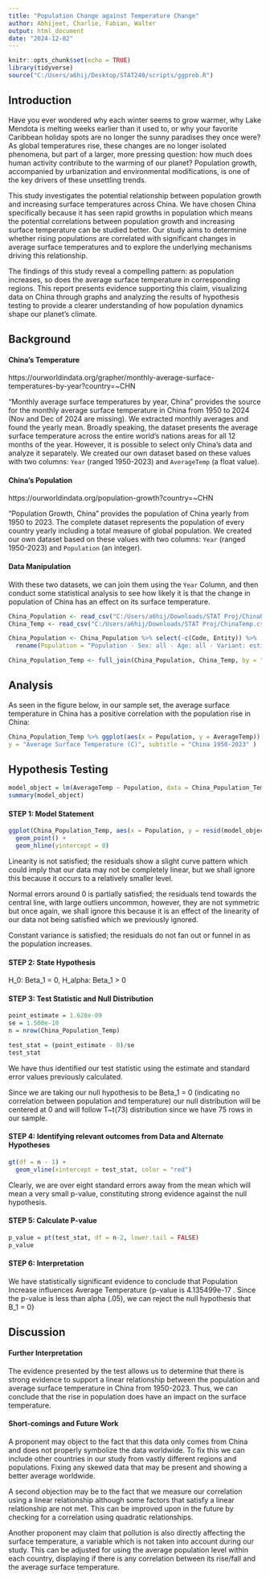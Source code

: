 ---
title: "Population Change against Temperature Change"
author: Abhijeet, Charlie, Fabian, Walter
output: html_document
date: "2024-12-02"
---

```{r setup, include=FALSE}
knitr::opts_chunk$set(echo = TRUE)
library(tidyverse)
source("C:/Users/a6hij/Desktop/STAT240/scripts/ggprob.R")
```

## Introduction 

Have you ever wondered why each winter seems to grow warmer, why Lake Mendota is melting weeks earlier than it used to, or why your favorite Caribbean holiday spots are no longer the sunny paradises they once were? As global temperatures rise, these changes are no longer isolated phenomena, but part of a larger, more pressing question: how much does human activity contribute to the warming of our planet? Population growth, accompanied by urbanization and environmental modifications, is one of the key drivers of these unsettling trends.  

This study investigates the potential relationship between population growth and increasing surface temperatures across China. We have chosen China specifically because it has seen rapid growths in population which means the potential correlations between population growth and increasing surface temperature can be studied better. Our study aims to determine whether rising populations are correlated with significant changes in average surface temperatures and to explore the underlying mechanisms driving this relationship. 

The findings of this study reveal a compelling pattern: as population increases, so does the average surface temperature in corresponding regions. This report presents evidence supporting this claim, visualizing data on China through graphs and analyzing the results of hypothesis testing to provide a clearer understanding of how population dynamics shape our planet's climate. 

## Background

#### China's Temperature

https://ourworldindata.org/grapher/monthly-average-surface-temperatures-by-year?country=~CHN 

“Monthly average surface temperatures by year, China” provides the source for the monthly average surface temperature in China from 1950 to 2024 (Nov and Dec of 2024 are missing). We extracted monthly averages and found the yearly mean. Broadly speaking, the dataset presents the average surface temperature across the entire world's nations areas for all 12 months of the year. However, it is possible to select only China's data and analyze it separately. We created our own dataset based on these values with two columns: `Year` (ranged 1950-2023) and `AverageTemp` (a float value). 


#### China's Population

https://ourworldindata.org/population-growth?country=~CHN 

“Population Growth, China” provides the population of China yearly from 1950 to 2023. The complete dataset represents the population of every country yearly including a total measure of global population. We created our own dataset based on these values with two columns: `Year` (ranged 1950-2023) and `Population` (an integer). 


#### Data Manipulation

With these two datasets, we can join them using the `Year` Column, and then conduct some statistical analysis to see how likely it is that the change in population of China has an effect on its surface temperature.

```{r}
China_Population <- read_csv("C:/Users/a6hij/Downloads/STAT Proj/ChinaPop.csv")
China_Temp <- read_csv("C:/Users/a6hij/Downloads/STAT Proj/ChinaTemp.csv")

China_Population <- China_Population %>% select(-c(Code, Entity)) %>% 
  rename(Population = "Population - Sex: all - Age: all - Variant: estimates")

China_Population_Temp <- full_join(China_Population, China_Temp, by = "Year")
```

## Analysis

As seen in the figure below, in our sample set, the average surface temperature in China has a positive correlation with the population rise in China:  

```{r}
China_Population_Temp %>% ggplot(aes(x = Population, y = AverageTemp)) + geom_point(color = "red") + geom_smooth(method = "lm", se = FALSE) + labs(title = "Population vs. Average Surface Temperature",
y = "Average Surface Temperature (C)", subtitle = "China 1950-2023" )
```

## Hypothesis Testing

```{r}
model_object = lm(AverageTemp ~ Population, data = China_Population_Temp)
summary(model_object)
```

#### STEP 1: Model Statement
```{r}
ggplot(China_Population_Temp, aes(x = Population, y = resid(model_object))) +
  geom_point() +
  geom_hline(yintercept = 0)
```

Linearity is not satisfied; the residuals show a slight curve pattern which could imply that our data may not be completely linear, but we shall ignore this because it occurs to a relatively smaller level. 

Normal errors around 0 is partially satisfied; the residuals tend towards the central line, with large outliers uncommon, however, they are not symmetric but once again, we shall ignore this because it is an effect of the linearity of our data not being satisfied which we previously ignored.

Constant variance is satisfied; the residuals do not fan out or funnel in as the population increases.


#### STEP 2: State Hypothesis
H_0: Beta_1 = 0, 
H_alpha: Beta_1 \> 0

#### STEP 3: Test Statistic and Null Distribution
```{r}
point_estimate = 1.628e-09 
se = 1.500e-10
n = nrow(China_Population_Temp)

test_stat = (point_estimate - 0)/se
test_stat
```

We have thus identified our test statistic using the estimate and standard error values previously calculated. 

Since we are taking our null hypothesis to be Beta_1 = 0 (indicating no correlation between population and temperature) our null distribution will be centered at 0 and will follow T~t(73) distribution since we have 75 rows in our sample. 

#### STEP 4: Identifying relevant outcomes from Data and Alternate Hypotheses
```{r}
gt(df = n - 1) +
  geom_vline(xintercept = test_stat, color = "red") 

```

Clearly, we are over eight standard errors away from the mean which will mean a very small p-value, constituting strong evidence against the null hypothesis.

#### STEP 5: Calculate P-value
```{r}
p_value = pt(test_stat, df = n-2, lower.tail = FALSE)
p_value
```

#### STEP 6: Interpretation
We have statistically significant evidence to conclude that Population Increase influences Average Temperature {p-value is 4.135499e-17 . Since the p-value is less than alpha (.05), we can reject the null hypothesis that B_1 = 0} 

## Discussion

#### Further Interpretation 

The evidence presented by the test allows us to determine that there is strong evidence to support a linear relationship between the population and average surface temperature in China from 1950-2023. Thus, we can conclude that the rise in population does have an impact on the surface temperature.

#### Short-comings and Future Work 

A proponent may object to the fact that this data only comes from China and does not properly symbolize the data worldwide. To fix this we can include other countries in our study from vastly different regions and populations. Fixing any skewed data that may be present and showing a better average worldwide.

A second objection may be to the fact that we measure our correlation using a linear relationship although some factors that satisfy a linear relationship are not met. This can be improved upon in the future by checking for a correlation using quadratic relationships.

Another proponent may claim that pollution is also directly affecting the surface temperature, a variable which is not taken into account during our study. This can be adjusted for using the average population level within each country, displaying if there is any correlation between its rise/fall and the average surface temperature.